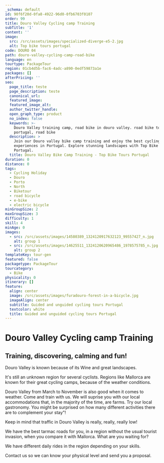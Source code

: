 ```yaml
---
_schema: default
id: 90f6f20d-0fa8-4922-96d0-0fb6703f0107
order: 99
title: Douro Valley Cycling camp Training
subTitle: '1'
content: ''
image:
  src: /src/assets/images/specialized-diverge-e5-2.jpg
  alt: Top bike tours portugal
code: DOURO 04
path: douro-valley-cycling-camp-road-bike
language: en
tourtype: PackageTour
region: 01cb4d5b-fac6-4adc-a890-0edf59873a1e
packages: []
afterPricing: ''
seo:
  page_title: teste
  page_description: teste
  canonical_url:
  featured_image:
  featured_image_alt:
  author_twitter_handle:
  open_graph_type: product
  no_index: false
  keywords: >-
    Douro Valley training camp, road bike in douro valley. road bike tour
    portugal, road bike
  description: >
    Join our Douro valley bike camp training and enjoy the best cycling
    experiences in Portugal. Explore stunning landscapes with Top Bike Tours
    Portugal.
  title: Douro Valley Bike Camp Training - Top Bike Tours Portugal
duration: 0
distance: 0
tags:
  - Cycling Holiday
  - Douro
  - Porto
  - North
  - Biketour
  - road bicycle
  - e-bike
  - electric bicycle
minGroupSize: 2
maxGroupSize: 3
difficulty: 1
skill: 4
minAge: 0
images:
  - src: /src/assets/images/14580389_1324120917632123_99557427_n.jpg
    alt: group 1
  - src: /src/assets/images/14625511_1324120620965486_1978575785_n.jpg
    alt: group 2
templateKey: tour-gen
featured: false
packagetype: PackageTour
tourcategory:
  - Bike
physicality: 0
itinerary: []
feature:
  align: center
  image: /src/assets/images/furadouro-forest-in-a-bicycle.jpg
  imageAlign: center
  subtitle: Guided and unguided cycling tours Portugal
  textcolor: white
  title: Guided and unguided cycling tours Portugal
---
```


# Douro Valley Cycling camp Training

## Training, discovering, calming and fun!

Douro Valley is known because of its Wine and great landscapes.

It's still an unknown region for several cyclists. Regions like Mallorca are
known for their great cycling camps, because of the weather conditions.

Douro Valley from March to November is also good when it comes to weather. Come
and train with us. We will suprise you with our local accommodations that, in
the majority of the time, are farms. Try our local gastronomy. You might be
surprised on how many different activities there are to complement your stay"!

Keep in mind that traffic in Douro Valley is really, really, really low!

We have the best tarmac roads for you, in a region without the usual tourist
invasion, when you compare it with Mallorca. What are you waiting for?

We have different daily rides in the region depending on your skills.

Contact us so we can know your physical level and send you a proposal.
